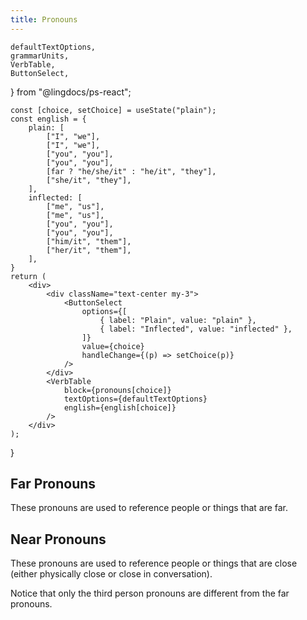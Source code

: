 ```yaml
---
title: Pronouns
---
```


    defaultTextOptions,
    grammarUnits,
    VerbTable,
    ButtonSelect,
} from "@lingdocs/ps-react";

    const [choice, setChoice] = useState("plain");
    const english = {
        plain: [
            ["I", "we"],
            ["I", "we"],
            ["you", "you"], 
            ["you", "you"],
            [far ? "he/she/it" : "he/it", "they"], 
            ["she/it", "they"], 
        ],
        inflected: [
            ["me", "us"],
            ["me", "us"],
            ["you", "you"], 
            ["you", "you"],
            ["him/it", "them"], 
            ["her/it", "them"], 
        ],
    }
    return (
        <div>
            <div className="text-center my-3">
                <ButtonSelect
                    options={[
                        { label: "Plain", value: "plain" },
                        { label: "Inflected", value: "inflected" },
                    ]}
                    value={choice}
                    handleChange={(p) => setChoice(p)}
                />
            </div>
            <VerbTable
                block={pronouns[choice]}
                textOptions={defaultTextOptions}
                english={english[choice]}
            />
        </div>
    );
}

## Far Pronouns

These pronouns are used to reference people or things that are far.

<PronounInflectionChoice pronouns={grammarUnits.pronouns.far} far />

## Near Pronouns

These pronouns are used to reference people or things that are close (either physically close or close in conversation).

Notice that only the third person pronouns are different from the far pronouns.

<PronounInflectionChoice pronouns={grammarUnits.pronouns.near} />
